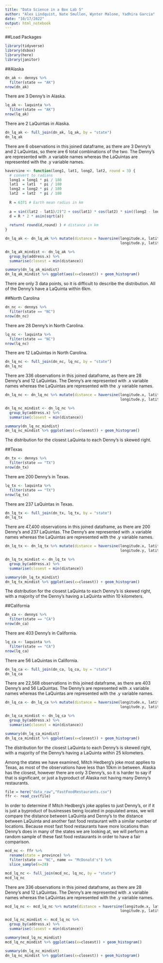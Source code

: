 ---
title: "Data Science in a Box Lab 5"
author: "Alex Lindquist, Nate Smullen, Wynter Malone, Yadhira Garcia"
date: "10/17/2022"
output: html_notebook
---

##Load Packages

```{r}
library(tidyverse)
library(dsbox)
library(here)
library(janitor)
```

##Alaska
```{r}
dn_ak <- dennys %>%
  filter(state == "AK")
nrow(dn_ak)
```
There are 3 Denny's in Alaska.

```{r}
lq_ak <- laquinta %>%
  filter(state == "AK")
nrow(lq_ak)
```
There are 2 LaQuintas in Alaska.

```{r}
dn_lq_ak <- full_join(dn_ak, lq_ak, by = "state")
dn_lq_ak
```
There are 6 observations in this joined dataframe, as there are 3 Denny's and 2
LaQuintas, so there are 6 total combinations of the two. The Denny's are 
represented with .x variable names whereas the LaQuintas are represented with 
the .y variable names.

```{r}
haversine <- function(long1, lat1, long2, lat2, round = 3) {
  # convert to radians
  long1 = long1 * pi / 180
  lat1  = lat1  * pi / 180
  long2 = long2 * pi / 180
  lat2  = lat2  * pi / 180
  
  R = 6371 # Earth mean radius in km
  
  a = sin((lat2 - lat1)/2)^2 + cos(lat1) * cos(lat2) * sin((long2 - long1)/2)^2
  d = R * 2 * asin(sqrt(a))
  
  return( round(d,round) ) # distance in km
}
```

```{r}
dn_lq_ak <- dn_lq_ak %>% mutate(distance = haversine(longitude.x, latitude.x, 
                                                     longitude.y, latitude.y))
```

```{r}
dn_lq_ak_mindist <- dn_lq_ak %>%
  group_by(address.x) %>%
  summarise(closest = min(distance))
```

```{r}
summary(dn_lq_ak_mindist)
dn_lq_ak_mindist %>% ggplot(aes(x=closest)) + geom_histogram()
```
There are only 3 data points, so it is difficult to describe the distribution.
All of the Denny's have a LaQuinta within 6km.

##North Carolina 
```{r}
dn_nc <- dennys %>%
  filter(state == "NC")
nrow(dn_nc)
```
There are 28 Denny's in North Carolina.

```{r}
lq_nc <- laquinta %>%
  filter(state == "NC")
nrow(lq_nc)
```
There are 12 LaQuintas in North Carolina.

```{r}
dn_lq_nc <- full_join(dn_nc, lq_nc, by = "state")
dn_lq_nc
```
There are 336 observations in this joined dataframe, as there are 28 Denny's and 
12 LaQuintas. The Denny's are represented with .x variable names whereas the 
LaQuintas are represented with the .y variable names.


```{r}
dn_lq_nc <- dn_lq_nc %>% mutate(distance = haversine(longitude.x, latitude.x, 
                                                     longitude.y, latitude.y))
```

```{r}
dn_lq_nc_mindist <- dn_lq_nc %>%
  group_by(address.x) %>%
  summarise(closest = min(distance))
```

```{r}
summary(dn_lq_nc_mindist)
dn_lq_nc_mindist %>% ggplot(aes(x=closest)) + geom_histogram()
```
The distribution for the closest LaQuinta to each Denny's is skewed right.

##Texas
```{r}
dn_tx <- dennys %>%
  filter(state == "TX")
nrow(dn_tx)
```
There are 200 Denny's in Texas.

```{r}
lq_tx <- laquinta %>%
  filter(state == "TX")
nrow(lq_tx)
```
There are 237 LaQuintas in Texas.

```{r}
dn_lq_tx <- full_join(dn_tx, lq_tx, by = "state")
dn_lq_tx
```
There are 47,400 observations in this joined dataframe, as there are 200 Denny's
and 237 LaQuintas. The Denny's are represented with .x variable names whereas
the LaQuintas are represented with the .y variable names.


```{r}
dn_lq_tx <- dn_lq_tx %>% mutate(distance = haversine(longitude.x, latitude.x, 
                                                     longitude.y, latitude.y))
```

```{r}
dn_lq_tx_mindist <- dn_lq_tx %>%
  group_by(address.x) %>%
  summarise(closest = min(distance))
```

```{r}
summary(dn_lq_tx_mindist)
dn_lq_tx_mindist %>% ggplot(aes(x=closest)) + geom_histogram()
```
The distribution for the closest LaQuinta to each Denny's is skewed right, with
a majority of the Denny's having a LaQuinta within 10 kilometers.

##California
```{r}
dn_ca <- dennys %>%
  filter(state == "CA")
nrow(dn_ca)
```
There are 403 Denny's in California.

```{r}
lq_ca <- laquinta %>%
  filter(state == "CA")
nrow(lq_ca)
```
There are 56 LaQuintas in California.

```{r}
dn_lq_ca <- full_join(dn_ca, lq_ca, by = "state")
dn_lq_ca
```
There are 22,568 observations in this joined dataframe, as there are 403 Denny's
and 56 LaQuintas. The Denny's are represented with .x variable names whereas
the LaQuintas are represented with the .y variable names.


```{r}
dn_lq_ca <- dn_lq_ca %>% mutate(distance = haversine(longitude.x, latitude.x, 
                                                     longitude.y, latitude.y))
```

```{r}
dn_lq_ca_mindist <- dn_lq_ca %>%
  group_by(address.x) %>%
  summarise(closest = min(distance))
```

```{r}
summary(dn_lq_ca_mindist)
dn_lq_ca_mindist %>% ggplot(aes(x=closest)) + geom_histogram()
```
The distribution for the closest LaQuinta to each Denny's is skewed right, with
a majority of the Denny's having a LaQuinta within 25 kilometers.

Among the states we have examined, Mitch Hedberg's joke most applies to Texas,
as most of the observations have less than 10km in between. Alaska has the 
closest, however there are only 3 Denny's, so it is harder to say if that is 
significant, or just a byproduct of Alaska not having many Denny's restaurants.

```{r}
file = here("data_raw","FastFoodRestaurants.csv")
ffr <- read_csv(file)
```

In order to determine if Mitch Hedberg's joke applies to just Denny's, or if it
is just a byproduct of businesses being located in populated areas, we will 
compare the distance between LaQuinta and Denny's to the distance between 
LaQuinta and another fast food restaurant with a similar number of locations.
Because most fast food restaurants have more locations than Denny's does in 
many of the states we are looking at, we will perform a random sample of these
fast food restaurants in order to have a fair comparison.

```{r}
mcd_nc <- ffr %>% 
  rename(state = province) %>%
  filter(state == "NC", name == "McDonald's") %>%
  slice_sample(n=28)

```

```{r}
mcd_lq_nc <- full_join(mcd_nc, lq_nc, by = "state")
mcd_lq_nc
```
There are 336 observations in this joined dataframe, as there are 28 Denny's and 
12 LaQuintas. The Denny's are represented with .x variable names whereas the 
LaQuintas are represented with the .y variable names.


```{r}
mcd_lq_nc <- mcd_lq_nc %>% mutate(distance = haversine(longitude.x, latitude.x, 
                                                     longitude.y, latitude.y))
```

```{r}
mcd_lq_nc_mindist <- mcd_lq_nc %>%
  group_by(address.x) %>%
  summarise(closest = min(distance))
```

```{r}
summary(mcd_lq_nc_mindist)
mcd_lq_nc_mindist %>% ggplot(aes(x=closest)) + geom_histogram()

summary(dn_lq_nc_mindist)
dn_lq_nc_mindist %>% ggplot(aes(x=closest)) + geom_histogram()

```
